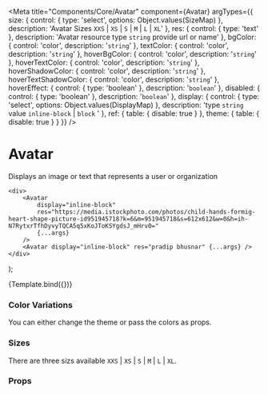 
<Meta
    title="Components/Core/Avatar"
    component={Avatar}
    argTypes={{
        size: {
            control: {
                type: 'select',
                options: Object.values(SizeMap)
            },
            description: 'Avatar Sizes `XXS` | `XS` | `S` | `M` | `L` | `XL`'
        },
        res: {
            control: { type: 'text' },
            description: 'Avatar resource type `string` provide url or name'
        },
        bgColor: {
            control: 'color',
            description: '`string`'
        },
        textColor: {
            control: 'color',
            description: '`string`'
        },
        hoverBgColor: {
            control: 'color',
            description: '`string`'
        },
        hoverTextColor: {
            control: 'color',
            description: '`string`'
        },
        hoverShadowColor: {
            control: 'color',
            description: '`string`'
        },
        hoverTextShadowColor: {
            control: 'color',
            description: '`string`'
        },
        hoverEffect: {
            control: { type: 'boolean' },
            description: '`boolean`'
        },
        disabled: {
            control: { type: 'boolean' },
            description: '`boolean`'
        },
        display: {
            control: {
                type: 'select',
                options: Object.values(DisplayMap)
            },
            description: 'type `string` value `inline-block` | `block` '
        },
        ref: {
            table: {
                disable: true
            }
        },
        theme: {
            table: {
                disable: true
            }
        }
    }}
/>

# Avatar

Displays an image or text that represents a user or organization

    <div>
        <Avatar
            display="inline-block"
            res="https://media.istockphoto.com/photos/child-hands-formig-heart-shape-picture-id951945718?k=6&m=951945718&s=612x612&w=0&h=ih-N7RytxrTfhDyvyTQCA5q5xKoJToKSYgdsJ_mHrv0="
            {...args}
        />
        <Avatar display="inline-block" res="pradip bhusnar" {...args} />
    </div>
);

<Preview>
    <Story name="Avatar" args={{ size: 'S' }}>
        {Template.bind({})}
    </Story>
</Preview>

### Color Variations

You can either change the theme or pass the colors as props.

<Preview withToolbar>
    <div>
        <Avatar
            display="inline-block"
            size="S"
            res="Pradip Bhusnar"
            hoverEffect={true}
            bgColor="green"
            textColor="white"
            hoverBgColor="blue"
        />
        <Avatar
            display="inline-block"
            size="S"
            res="Pradip Bhusnar"
            hoverEffect={true}
            bgColor="red"
            textColor="white"
            hoverBgColor="green"
        />
    </div>
</Preview>

### Sizes

There are three sizs available `XXS` | `XS` | `S` | `M` | `L` | `XL`.

<Preview withToolbar>
    <div>
        <Avatar display="inline-block" size="XXS" res="Pradip Bhusnar" hoverEffect={true} />
        <Avatar display="inline-block" size="XS" res="Pradip Bhusnar" hoverEffect={true} />
        <Avatar display="inline-block" size="S" res="Pradip Bhusnar" hoverEffect={true} />
        <Avatar display="inline-block" size="M" res="Pradip Bhusnar" hoverEffect={true} />
        <Avatar display="inline-block" size="L" res="Pradip Bhusnar" hoverEffect={true} />
        <Avatar display="inline-block" size="XL" res="Pradip Bhusnar" hoverEffect={true} />
    </div>
</Preview>

### Props

<Props story="Avatar" />
